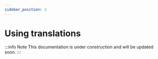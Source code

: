 ```yaml
---
sidebar_position: 2
---
```


# Using translations

:::info Note
This documentation is under construction and will be updated soon.
:::